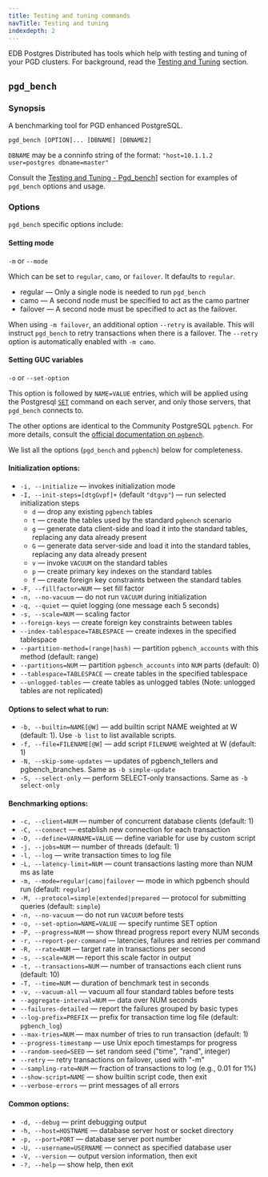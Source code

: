 ```yaml
---
title: Testing and tuning commands
navTitle: Testing and tuning
indexdepth: 2
---
```


EDB Postgres Distributed has tools which help with testing and tuning of your PGD clusters. For background, read the [Testing and Tuning](../testingandtuning) section.


## `pgd_bench`

### Synopsis

A benchmarking tool for PGD enhanced PostgreSQL.

```shell
pgd_bench [OPTION]... [DBNAME] [DBNAME2]
```

`DBNAME` may be a conninfo string of the format:
  `"host=10.1.1.2 user=postgres dbname=master"`

Consult the [Testing and Tuning - Pgd_bench](../testingandtuning#pgd_bench)] section for examples
of `pgd_bench` options and usage.

### Options

`pgd_bench` specific options include:

#### Setting mode

`-m` or `--mode`

Which can be set to `regular`, `camo`, or `failover`. It defaults to `regular`.

* regular &mdash; Only a single node is needed to run `pgd_bench`
* camo &mdash; A second node must be specified to act as the camo partner
* failover &mdash; A second node must be specified to act as the failover.

When using `-m failover`, an additional option `--retry` is available. This will
instruct `pgd_bench` to retry transactions when there is a failover. The `--retry` 
option is automatically enabled with `-m camo`.

#### Setting GUC variables

 `-o` or `--set-option`
 
This option is followed by `NAME=VALUE` entries, which will be applied using the 
Postgresql [`SET`](https://www.postgresql.org/docs/current/sql-set.html) command on each server, and only those servers, that `pgd_bench` connects to. 

The other options are identical to the Community PostgreSQL `pgbench`. For more
details, consult the [official documentation on
`pgbench`](https://www.postgresql.org/docs/current/pgbench.html).

We list all the options (`pgd_bench` and `pgbench`) below for completeness.

#### Initialization options:
-   `-i, --initialize`  &mdash; invokes initialization mode
-   `-I, --init-steps=[dtgGvpf]+` (default `"dtgvp"`)  &mdash; run selected initialization steps
    -   `d`  &mdash; drop any existing `pgbench` tables
    -   `t`  &mdash; create the tables used by the standard `pgbench` scenario
    -   `g`  &mdash; generate data client-side and load it into the standard tables, replacing any data already present
    -   `G`  &mdash; generate data server-side and load it into the standard tables, replacing any data already present
    -   `v`  &mdash; invoke `VACUUM` on the standard tables
    -   `p`  &mdash; create primary key indexes on the standard tables
    -   `f`  &mdash; create foreign key constraints between the standard tables
-   `-F, --fillfactor=NUM` &mdash; set fill factor
-   `-n, --no-vacuum` &mdash; do not run `VACUUM` during initialization
-   `-q, --quiet` &mdash; quiet logging (one message each 5 seconds)
-   `-s, --scale=NUM` &mdash; scaling factor
-   `--foreign-keys` &mdash; create foreign key constraints between tables
-   `--index-tablespace=TABLESPACE` &mdash; create indexes in the specified tablespace
-   `--partition-method=(range|hash)` &mdash; partition `pgbench_accounts` with this method (default: range)
-   `--partitions=NUM` &mdash; partition `pgbench_accounts` into `NUM` parts (default: 0)
-   `--tablespace=TABLESPACE` &mdash; create tables in the specified tablespace
-   `--unlogged-tables` &mdash; create tables as unlogged tables (Note: unlogged tables are not replicated)

#### Options to select what to run:
-   `-b, --builtin=NAME[@W]` &mdash; add builtin script NAME weighted at W (default: 1). Use `-b list` to list available scripts.
-   `-f, --file=FILENAME[@W]` &mdash; add script `FILENAME` weighted at W (default: 1)
-   `-N, --skip-some-updates` &mdash;  updates of pgbench_tellers and pgbench_branches. Same as `-b simple-update`
-   `-S, --select-only` &mdash; perform SELECT-only transactions. Same as `-b select-only`

#### Benchmarking options:
-   `-c, --client=NUM` &mdash; number of concurrent database clients (default: 1)
-   `-C, --connect` &mdash; establish new connection for each transaction
-   `-D, --define=VARNAME=VALUE` &mdash;  define variable for use by custom script
-   `-j, --jobs=NUM` &mdash; number of threads (default: 1)
-   `-l, --log` &mdash; write transaction times to log file
-   `-L, --latency-limit=NUM` &mdash; count transactions lasting more than NUM ms as late
-   `-m, --mode=regular|camo|failover` &mdash; mode in which pgbench should run (default: `regular`)
-   `-M, --protocol=simple|extended|prepared` &mdash; protocol for submitting queries (default: `simple`)
-   `-n, --no-vacuum` &mdash; do not run `VACUUM` before tests
-   `-o, --set-option=NAME=VALUE` &mdash; specify runtime SET option
-   `-P, --progress=NUM`  &mdash; show thread progress report every NUM seconds
-   `-r, --report-per-command`  &mdash;  latencies, failures and retries per command
-   `-R, --rate=NUM`  &mdash; target rate in transactions per second
-   `-s, --scale=NUM`  &mdash; report this scale factor in output
-   `-t, --transactions=NUM`  &mdash; number of transactions each client runs (default: 10)
-   `-T, --time=NUM`  &mdash; duration of benchmark test in seconds
-   `-v, --vacuum-all`  &mdash; vacuum all four standard tables before tests
-   `--aggregate-interval=NUM`  &mdash;  data over NUM seconds
-   `--failures-detailed`  &mdash; report the failures grouped by basic types
-   `--log-prefix=PREFIX`  &mdash; prefix for transaction time log file (default: `pgbench_log`)
-   `--max-tries=NUM`  &mdash; max number of tries to run transaction (default: 1)
-   `--progress-timestamp`  &mdash; use Unix epoch timestamps for progress
-   `--random-seed=SEED`  &mdash; set random seed ("time", "rand", integer)
-   `--retry`  &mdash; retry transactions on failover, used with "-m"
-   `--sampling-rate=NUM`  &mdash; fraction of transactions to log (e.g., 0.01 for 1%)
-   `--show-script=NAME`  &mdash; show builtin script code, then exit
-   `--verbose-errors`  &mdash; print messages of all errors

#### Common options:
-   `-d, --debug` &mdash; print debugging output
-   `-h, --host=HOSTNAME` &mdash; database server host or socket directory
-   `-p, --port=PORT` &mdash; database server port number
-   `-U, --username=USERNAME` &mdash; connect as specified database user
-   `-V, --version` &mdash; output version information, then exit
-   `-?, --help` &mdash; show help, then exit

